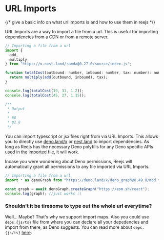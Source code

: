 # URL Imports

{/* give a basic info on what url imports is and how to use them in reejs */}

URL Imports are a way to import a file from a url. This is useful for importing dependencies from a CDN or from a remote server.

```js
// Importing a file from a url
import {
  add,
  multiply,
} from "https://x.nest.land/ramda@0.27.0/source/index.js";

function totalCost(outbound: number, inbound: number, tax: number): number {
  return multiply(add(outbound, inbound), tax);
}

console.log(totalCost(19, 31, 1.2));
console.log(totalCost(45, 27, 1.15));

/**
 * Output
 *
 * 60
 * 82.8
 */
```

You can import typescript or jsx files right from via URL Imports. This allows you to directly use [deno.land/x](https://deno.land/x) or [nest.land](https://nest.land) to import dependencies.
As long as Reejs has the necessary Deno polyfills for any Deno specific APIs used in the imported file, it will work.

Incase you were wondering about Deno permissions, Reejs will automatically grant all permissions to any file imported via URL Imports.

```js
// Importing a file from a url
import * as denoGraph from "https://deno.land/x/deno_graph@0.49.0/mod.ts";

const graph = await denoGraph.createGraph("https://esm.sh/react");
console.log(graph); //just works :)
```

### Shouldn't it be tiresome to type out the whole url everytime?

Well... Maybe? That's why we support import maps. Also you could use `deps.{js/ts}` file from where you can declare all your depedencies and import from there, as Deno suggests.
You can read more about `deps.{js/ts}` [here](https://deno.com/manual@v1.34.3/basics/modules#it-seems-unwieldy-to-import-urls-everywhere).